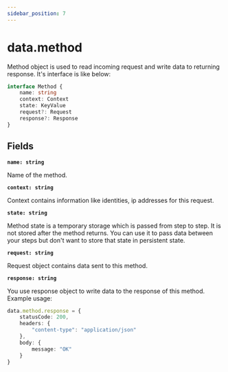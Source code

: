 ```yaml
---
sidebar_position: 7
---
```


# data.method

Method object is used to read incoming request and write data to returning response. It's interface is like below:

```typescript
interface Method {
    name: string
    context: Context
    state: KeyValue
    request?: Request
    response?: Response
}
```

## Fields

__`name: string`__

Name of the method.

__`context: string`__

Context contains information like identities, ip addresses for this request.

__`state: string`__

Method state is a temporary storage which is passed from step to step. It is not stored after the method returns. You can use it to pass data between your steps but don't want to store that state in persistent state.

__`request: string`__

Request object contains data sent to this method.

__`response: string`__ 

You use response object to write data to the response of this method. Example usage:

```typescript
data.method.response = {
    statusCode: 200,
    headers: {
        "content-type": "application/json"
    },
    body: {
        message: "OK"
    }
}
```
